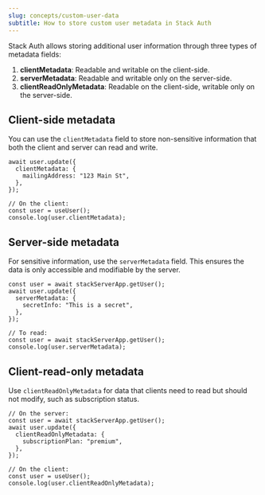```yaml
---
slug: concepts/custom-user-data
subtitle: How to store custom user metadata in Stack Auth
---
```


Stack Auth allows storing additional user information through three types of metadata fields:

1. **clientMetadata**: Readable and writable on the client-side.
2. **serverMetadata**: Readable and writable only on the server-side.
3. **clientReadOnlyMetadata**: Readable on the client-side, writable only on the server-side.

## Client-side metadata
You can use the `clientMetadata` field to store non-sensitive information that both the client and server can read and write.

```tsx
await user.update({
  clientMetadata: {
    mailingAddress: "123 Main St",
  },
});

// On the client:
const user = useUser();
console.log(user.clientMetadata);
```

## Server-side metadata
For sensitive information, use the `serverMetadata` field. This ensures the data is only accessible and modifiable by the server.

```tsx
const user = await stackServerApp.getUser();
await user.update({
  serverMetadata: {
    secretInfo: "This is a secret",
  },
});

// To read:
const user = await stackServerApp.getUser();
console.log(user.serverMetadata);
```

## Client-read-only metadata
Use `clientReadOnlyMetadata` for data that clients need to read but should not modify, such as subscription status.

```tsx
// On the server:
const user = await stackServerApp.getUser();
await user.update({
  clientReadOnlyMetadata: {
    subscriptionPlan: "premium",
  },
});

// On the client:
const user = useUser();
console.log(user.clientReadOnlyMetadata);
```